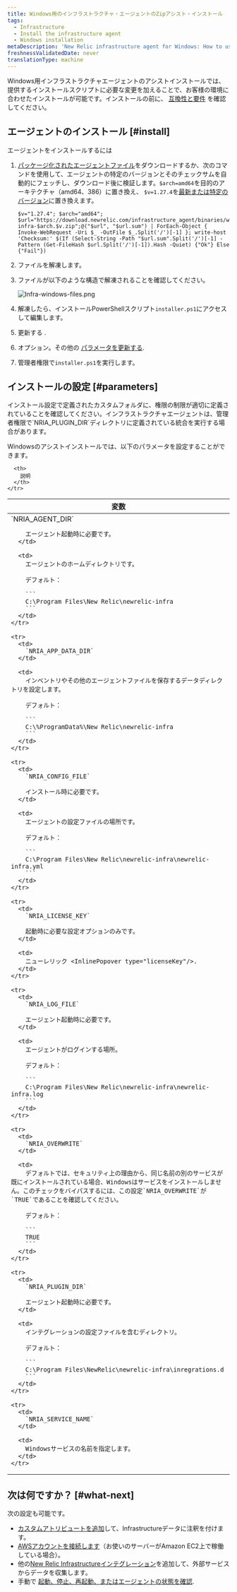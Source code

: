 ```yaml
---
title: Windows用のインフラストラクチャ・エージェントのZipアシスト・インストール
tags:
  - Infrastructure
  - Install the infrastructure agent
  - Windows installation
metaDescription: 'New Relic infrastructure agent for Windows: How to use the assisted install script so you can adapt it to your environment.'
freshnessValidatedDate: never
translationType: machine
---
```



Windows用インフラストラクチャエージェントのアシストインストールでは、提供するインストールスクリプトに必要な変更を加えることで、お客様の環境に合わせたインストールが可能です。インストールの前に、 [互換性と要件](/docs/infrastructure/new-relic-infrastructure/getting-started/compatibility-requirements-new-relic-infrastructure) を確認してください。

## エージェントのインストール [#install]

エージェントをインストールするには

1. [パッケージ化されたエージェントファイル](https://download.newrelic.com/infrastructure_agent/binaries/windows/)をダウンロードするか、次のコマンドを使用して、エージェントの特定のバージョンとそのチェックサムを自動的にフェッチし、ダウンロード後に検証します。`$arch=amd64`を目的のアーキテクチャ（amd64、386）に置き換え、 `$v=1.27.4`を[最新または特定のバージョン](https://github.com/newrelic/infrastructure-agent/releases/latest)に置き換えます。

   ```
   $v="1.27.4"; $arch="amd64"; $url="https://download.newrelic.com/infrastructure_agent/binaries/windows/$arch/newrelic-infra-$arch.$v.zip";@("$url", "$url.sum") | ForEach-Object { Invoke-WebRequest -Uri $_ -OutFile $_.Split('/')[-1] }; write-host 'Checksum:' $(If (Select-String -Path "$url.sum".Split('/')[-1] -Pattern (Get-FileHash $url.Split('/')[-1]).Hash -Quiet) {"Ok"} Else {"Fail"})
   ```

2. ファイルを解凍します。

3. ファイルが以下のような構造で解凍されることを確認してください。

   <img
     title="Infra-windows-files.png"
     alt="Infra-windows-files.png"
     src={infrastructureInfraAgentWindowsFolderStructure}
   />

4. 解凍したら、インストールPowerShellスクリプト`installer.ps1`にアクセスして編集します。

5. 更新する <InlinePopover type="licenseKey"/>.

6. オプション。その他の [パラメータを更新する](#parameters).

7. 管理者権限で`installer.ps1`を実行します。

<InstallFeedback/>

## インストールの設定 [#parameters]

<Callout variant="important">
  インストール設定で定義されたカスタムフォルダに、権限の制限が適切に定義されていることを確認してください。インフラストラクチャエージェントは、管理者権限で`NRIA_PLUGIN_DIR`ディレクトリに定義されている統合を実行する場合があります。
</Callout>

Windowsのアシストインストールでは、以下のパラメータを設定することができます。

<table>
  <thead>
    <tr>
      <th style={{ width: "250px" }}>
        変数
      </th>

      <th>
        説明
      </th>
    </tr>
  </thead>

  <tbody>
    <tr>
      <td>
        `NRIA_AGENT_DIR`

        エージェント起動時に必要です。
      </td>

      <td>
        エージェントのホームディレクトリです。

        デフォルト：

        ```
        C:\Program Files\New Relic\newrelic-infra
        ```
      </td>
    </tr>

    <tr>
      <td>
        `NRIA_APP_DATA_DIR`
      </td>

      <td>
        インベントリやその他のエージェントファイルを保存するデータディレクトリを設定します。

        デフォルト：

        ```
        C:\%ProgramData%\New Relic\newrelic-infra
        ```
      </td>
    </tr>

    <tr>
      <td>
        `NRIA_CONFIG_FILE`

        インストール時に必要です。
      </td>

      <td>
        エージェントの設定ファイルの場所です。

        デフォルト：

        ```
        C:\Program Files\New Relic\newrelic-infra\newrelic-infra.yml
        ```
      </td>
    </tr>

    <tr>
      <td>
        `NRIA_LICENSE_KEY`

        起動時に必要な設定オプションのみです。
      </td>

      <td>
        ニューレリック <InlinePopover type="licenseKey"/>.
      </td>
    </tr>

    <tr>
      <td>
        `NRIA_LOG_FILE`

        エージェント起動時に必要です。
      </td>

      <td>
        エージェントがログインする場所。

        デフォルト：

        ```
        C:\Program Files\New Relic\newrelic-infra\newrelic-infra.log
        ```
      </td>
    </tr>

    <tr>
      <td>
        `NRIA_OVERWRITE`
      </td>

      <td>
        デフォルトでは、セキュリティ上の理由から、同じ名前の別のサービスが既にインストールされている場合、Windowsはサービスをインストールしません。このチェックをバイパスするには、この設定`NRIA_OVERWRITE`が`TRUE`であることを確認してください。

        デフォルト：

        ```
        TRUE
        ```
      </td>
    </tr>

    <tr>
      <td>
        `NRIA_PLUGIN_DIR`

        エージェント起動時に必要です。
      </td>

      <td>
        インテグレーションの設定ファイルを含むディレクトリ。

        デフォルト：

        ```
        C:\Program Files\NewRelic\newrelic-infra\inregrations.d
        ```
      </td>
    </tr>

    <tr>
      <td>
        `NRIA_SERVICE_NAME`
      </td>

      <td>
        Windowsサービスの名前を指定します。
      </td>
    </tr>
  </tbody>
</table>

## 次は何ですか？ [#what-next]

次の設定も可能です。

* [カスタムアトリビュートを追加](/docs/Infrastructure-configure-your-agent#conf-custom_attributes)して、Infrastructureデータに注釈を付けます。
* [AWSアカウントを接続します](/docs/infrastructure-amazon-aws-ec2-integration#connect)（お使いのサーバーがAmazon EC2上で稼働している場合）。
* 他の[New Relic Infrastructureインテグレーション](/docs/infrastructure/integrations-getting-started/getting-started/introduction-infrastructure-integrations)を追加して、外部サービスからデータを収集します。
* 手動で [起動、停止、再起動、またはエージェントの状態を確認](/docs/infrastructure-start-stop-restart-check-agent-status#linux).